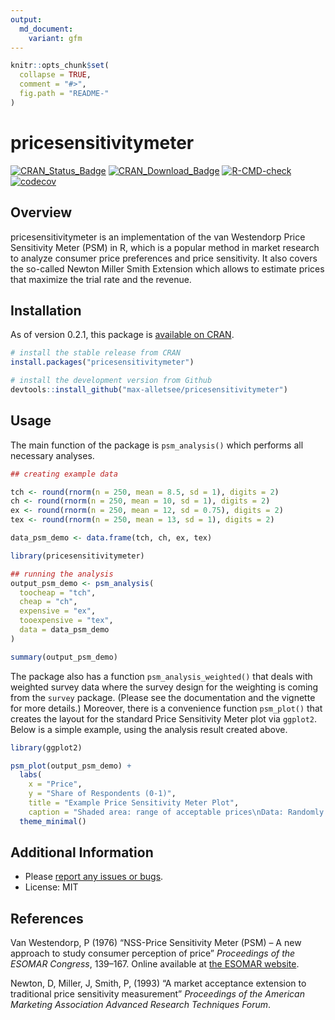 ```yaml
---
output:
  md_document:
    variant: gfm
---
```


```r
knitr::opts_chunk$set(
  collapse = TRUE,
  comment = "#>",
  fig.path = "README-"
)
```

# pricesensitivitymeter

[![CRAN_Status_Badge](https://www.r-pkg.org/badges/version/pricesensitivitymeter)](https://cran.r-project.org/package=pricesensitivitymeter)
[![CRAN_Download_Badge](https://cranlogs.r-pkg.org/badges/grand-total/pricesensitivitymeter)](https://cran.r-project.org/package=pricesensitivitymeter)
[![R-CMD-check](https://github.com/max-alletsee/pricesensitivitymeter/workflows/R-CMD-check/badge.svg)](https://github.com/max-alletsee/pricesensitivitymeter/actions)
[![codecov](https://codecov.io/gh/max-alletsee/pricesensitivitymeter/branch/master/graph/badge.svg?token=W1JHNAMMEB)](https://codecov.io/gh/max-alletsee/pricesensitivitymeter)

## Overview 
pricesensitivitymeter is an implementation of the van Westendorp Price Sensitivity Meter (PSM) in R, which is a popular method in market research to analyze consumer price preferences and price sensitivity. It also covers the so-called Newton Miller Smith Extension which allows to estimate prices that maximize the trial rate and the revenue.

## Installation

As of version 0.2.1, this package is [available on CRAN](https://cran.r-project.org/package=pricesensitivitymeter).

```r
# install the stable release from CRAN
install.packages("pricesensitivitymeter")

# install the development version from Github
devtools::install_github("max-alletsee/pricesensitivitymeter")
```

## Usage

The main function of the package is `psm_analysis()` which performs all necessary analyses. 

```r
## creating example data

tch <- round(rnorm(n = 250, mean = 8.5, sd = 1), digits = 2)
ch <- round(rnorm(n = 250, mean = 10, sd = 1), digits = 2)
ex <- round(rnorm(n = 250, mean = 12, sd = 0.75), digits = 2)
tex <- round(rnorm(n = 250, mean = 13, sd = 1), digits = 2)

data_psm_demo <- data.frame(tch, ch, ex, tex)

library(pricesensitivitymeter)

## running the analysis
output_psm_demo <- psm_analysis(
  toocheap = "tch",
  cheap = "ch",
  expensive = "ex",
  tooexpensive = "tex",
  data = data_psm_demo
)

summary(output_psm_demo)
```

The package also has a function `psm_analysis_weighted()` that deals with weighted survey data where the survey design for the weighting is coming from the `survey` package. (Please see the documentation and the vignette for more details.) Moreover, there is a convenience function `psm_plot()` that creates the layout for the standard Price Sensitivity Meter plot via `ggplot2`. Below is a simple example, using the analysis result created above.

```r
library(ggplot2)

psm_plot(output_psm_demo) +
  labs(
    x = "Price",
    y = "Share of Respondents (0-1)",
    title = "Example Price Sensitivity Meter Plot",
    caption = "Shaded area: range of acceptable prices\nData: Randomly generated") + 
  theme_minimal()

```


## Additional Information

* Please [report any issues or bugs](https://github.com/max-alletsee/pricesensitivitymeter/issues).
* License: MIT

## References 

Van Westendorp, P (1976) "NSS-Price Sensitivity Meter (PSM) -- A new approach to study consumer perception of price" *Proceedings of the ESOMAR Congress*, 139--167. Online available at [the ESOMAR website](https://www.researchworld.com/a-new-approach-to-study-consumer-perception-of-price/).

Newton, D, Miller, J, Smith, P, (1993) "A market acceptance extension to traditional price sensitivity measurement" *Proceedings of the American Marketing Association Advanced Research Techniques Forum*.
